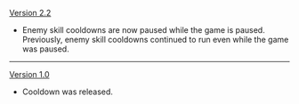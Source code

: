 {{Change History/Header}}
[[Version 2.2]]
* Enemy skill cooldowns are now paused while the game is paused. Previously, enemy skill cooldowns continued to run even while the game was paused.
----
[[Version 1.0]]
*Cooldown was released.